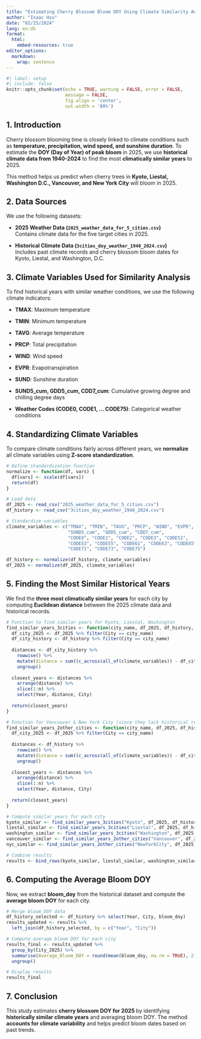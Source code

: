 ---
title: "Estimating Cherry Blossom Bloom DOY Using Climate Similarity Analysis"
author: "Isaac Hsu"
date: "02/25/2024"
lang: en-US
format:
  html:
    embed-resources: true
editor_options: 
  markdown: 
    wrap: sentence
---

```{r}
#| label: setup
#| include: false
knitr::opts_chunk$set(echo = TRUE, warning = FALSE, error = FALSE, 
                      message = FALSE,
                      fig.align = 'center',
                      out.width = '80%')
```

## **1. Introduction**

Cherry blossom blooming time is closely linked to climate conditions such as **temperature, precipitation, wind speed, and sunshine duration**.
To estimate the **DOY (Day of Year) of peak bloom** in 2025, we use **historical climate data from 1940-2024** to find the most **climatically similar years** to 2025.

This method helps us predict when cherry trees in **Kyoto, Liestal, Washington D.C., Vancouver, and New York City** will bloom in 2025.

## **2. Data Sources**

We use the following datasets:

-   **2025 Weather Data (`2025_weather_data_for_5_cities.csv`)**\
    Contains climate data for the five target cities in 2025.

-   **Historical Climate Data (`3cities_doy_weather_1940_2024.csv`)**\
    Includes past climate records and cherry blossom bloom dates for Kyoto, Liestal, and Washington, D.C.

## **3. Climate Variables Used for Similarity Analysis**

To find historical years with similar weather conditions, we use the following climate indicators:

-   **TMAX**: Maximum temperature

-   **TMIN**: Minimum temperature

-   **TAVG**: Average temperature

-   **PRCP**: Total precipitation

-   **WIND**: Wind speed

-   **EVPR**: Evapotranspiration

-   **SUND**: Sunshine duration

-   **SUND5_cum, GDD5_cum, CDD7_cum**: Cumulative growing degree and chilling degree days

-   **Weather Codes (CODE0, CODE1, ... CODE75)**: Categorical weather conditions

## **4. Standardizing Climate Variables**

To compare climate conditions fairly across different years, we **normalize** all climate variables using **Z-score standardization**.

```{r}
# Define standardization function
normalize <- function(df, vars) {
  df[vars] <- scale(df[vars])
  return(df)
}

# Load data
df_2025 <- read_csv("2025_weather_data_for_5_cities.csv")
df_history <- read_csv("3cities_doy_weather_1940_2024.csv")

# Standardize variables
climate_variables <- c("TMAX", "TMIN", "TAVG", "PRCP", "WIND", "EVPR", "SUND",
                       "SUND5_cum", "GDD5_cum", "CDD7_cum",
                       "CODE0", "CODE1", "CODE2", "CODE3", "CODE51", 
                       "CODE53", "CODE55", "CODE61", "CODE63", "CODE65", 
                       "CODE71", "CODE73", "CODE75")

df_history <- normalize(df_history, climate_variables)
df_2025 <- normalize(df_2025, climate_variables)
```

## **5. Finding the Most Similar Historical Years**

We find the **three most climatically similar years** for each city by computing **Euclidean distance** between the 2025 climate data and historical records.

```{r}
# Function to find similar years for Kyoto, Liestal, Washington
find_similar_years_3cities <- function(city_name, df_2025, df_history, n=3) {
  df_city_2025 <- df_2025 %>% filter(City == city_name)
  df_city_history <- df_history %>% filter(City == city_name)
  
  distances <- df_city_history %>%
    rowwise() %>%
    mutate(distance = sum((c_across(all_of(climate_variables)) - df_city_2025[1, climate_variables])^2, na.rm = TRUE)) %>%
    ungroup()
  
  closest_years <- distances %>%
    arrange(distance) %>%
    slice(1:n) %>%
    select(Year, distance, City)
  
  return(closest_years)
}

# Function for Vancouver & New York City (since they lack historical records)
find_similar_years_2other_cities <- function(city_name, df_2025, df_history, n=3) {
  df_city_2025 <- df_2025 %>% filter(City == city_name)
  
  distances <- df_history %>%
    rowwise() %>%
    mutate(distance = sum((c_across(all_of(climate_variables)) - df_city_2025[1, climate_variables])^2, na.rm = TRUE)) %>%
    ungroup()
  
  closest_years <- distances %>%
    arrange(distance) %>%
    slice(1:n) %>%
    select(Year, distance, City)
  
  return(closest_years)
}

# Compute similar years for each city
kyoto_similar <- find_similar_years_3cities("Kyoto", df_2025, df_history, n=3) %>% mutate(City_2025 = "Kyoto")
liestal_similar <- find_similar_years_3cities("Liestal", df_2025, df_history, n=3) %>% mutate(City_2025 = "Liestal")
washington_similar <- find_similar_years_3cities("Washington", df_2025, df_history, n=3) %>% mutate(City_2025 = "Washington")
vancouver_similar <- find_similar_years_2other_cities("Vancouver", df_2025, df_history, n=3) %>% mutate(City_2025 = "Vancouver")
nyc_similar <- find_similar_years_2other_cities("NewYorkCity", df_2025, df_history, n=3) %>% mutate(City_2025 = "NewYorkCity")

# Combine results
results <- bind_rows(kyoto_similar, liestal_similar, washington_similar, vancouver_similar, nyc_similar)
```

## **6. Computing the Average Bloom DOY**

Now, we extract **bloom_doy** from the historical dataset and compute the **average bloom DOY** for each city.

```{r}
# Merge bloom DOY data
df_history_selected <- df_history %>% select(Year, City, bloom_doy)
results_updated <- results %>%
  left_join(df_history_selected, by = c("Year", "City"))

# Compute average bloom DOY for each city
results_final <- results_updated %>%
  group_by(City_2025) %>%
  summarise(Average_Bloom_DOY = round(mean(bloom_doy, na.rm = TRUE), 2)) %>% 
  ungroup()

# Display results
results_final
```

## **7. Conclusion**

This study estimates **cherry blossom DOY for 2025** by identifying **historically similar climate years** and averaging bloom DOY.
The method **accounts for climate variability** and helps predict bloom dates based on past trends.
